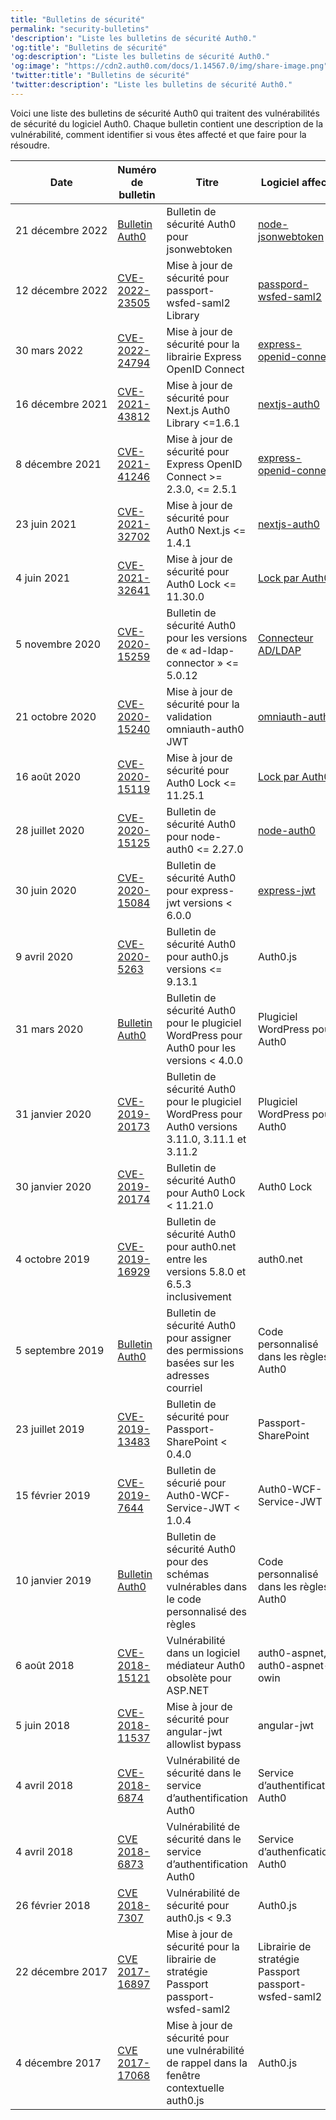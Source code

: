 ---
title: "Bulletins de sécurité"
permalink: "security-bulletins"
'description': "Liste les bulletins de sécurité Auth0."
'og:title': "Bulletins de sécurité"
'og:description': "Liste les bulletins de sécurité Auth0."
'og:image': "https://cdn2.auth0.com/docs/1.14567.0/img/share-image.png"
'twitter:title': "Bulletins de sécurité"
'twitter:description': "Liste les bulletins de sécurité Auth0."
---

Voici une liste des bulletins de sécurité Auth0 qui traitent des vulnérabilités de sécurité du logiciel Auth0. Chaque bulletin contient une description de la vulnérabilité, comment identifier si vous êtes affecté et que faire pour la résoudre.

<table class="table"><thead>
<tr>
<th><strong>Date</strong></th>
<th><strong>Numéro de bulletin</strong></th>
<th><strong>Titre</strong></th>
<th><strong>Logiciel affecté</strong></th>
</tr>
</thead>
<tbody>
<tr>
<td>21 décembre 2022</td>
<td><a href="/docs/fr-ca/secure/security-guidance/security-bulletins/2022-12-21-jsonwebtoken">Bulletin Auth0</a></td>
<td>Bulletin de sécurité Auth0 pour jsonwebtoken</td>
<td><a href="https://github.com/auth0/node-jsonwebtoken">node-jsonwebtoken</a></td>
</tr>
<tr>
<td>12 décembre 2022</td>
<td><a href="/docs/fr-ca/secure/security-guidance/security-bulletins/cve-2022-23505">CVE-2022-23505</a></td>
<td>Mise à jour de sécurité pour passport-wsfed-saml2 Library</td>
<td><a href="https://github.com/auth0/passport-wsfed-saml2">passpord-wsfed-saml2</a></td>
</tr>
<tr>
<td>30 mars 2022</td>
<td><a href="/docs/fr-ca/secure/security-guidance/security-bulletins/cve-2022-24794">CVE-2022-24794</a></td>
<td>Mise à jour de sécurité pour la librairie Express OpenID Connect</td>
<td><a href="https://github.com/auth0/express-openid-connect">express-openid-connect</a></td>
</tr>
<tr>
<td>16 décembre 2021</td>
<td><a href="/docs/fr-ca/secure/security-guidance/security-bulletins/cve-2021-43812">CVE-2021-43812</a></td>
<td>Mise à jour de sécurité pour Next.js Auth0 Library &lt;=1.6.1</td>
<td><a href="https://github.com/auth0/nextjs-auth0">nextjs-auth0</a></td>
</tr>
<tr>
<td>8 décembre 2021</td>
<td><a href="/docs/fr-ca/secure/security-guidance/security-bulletins/cve-2021-41246">CVE-2021-41246</a></td>
<td>Mise à jour de sécurité pour Express OpenID Connect &gt;= 2.3.0, &lt;= 2.5.1</td>
<td><a href="https://github.com/auth0/express-openid-connect">express-openid-connect</a></td>
</tr>
<tr>
<td>23 juin 2021</td>
<td><a href="/docs/fr-ca/secure/security-guidance/security-bulletins/cve-2021-32702">CVE-2021-32702</a></td>
<td>Mise à jour de sécurité pour Auth0 Next.js &lt;= 1.4.1</td>
<td><a href="https://github.com/auth0/nextjs-auth0">nextjs-auth0</a></td>
</tr>
<tr>
<td>4 juin 2021</td>
<td><a href="/docs/fr-ca/secure/security-guidance/security-bulletins/cve-2021-32641">CVE-2021-32641</a></td>
<td>Mise à jour de sécurité pour Auth0 Lock &lt;= 11.30.0</td>
<td><a href="https://github.com/auth0/lock">Lock par Auth0</a></td>
</tr>
<tr>
<td>5 novembre 2020</td>
<td><a href="/docs/fr-ca/secure/security-guidance/security-bulletins/cve-2020-15259">CVE-2020-15259</a></td>
<td>Bulletin de sécurité Auth0 pour les versions de « ad-ldap-connector » &lt;= 5.0.12</td>
<td><a href="https://github.com/auth0/ad-ldap-connector">Connecteur AD/LDAP</a></td>
</tr>
<tr>
<td>21 octobre 2020</td>
<td><a href="/docs/fr-ca/secure/security-guidance/security-bulletins/cve-2020-15240">CVE-2020-15240</a></td>
<td>Mise à jour de sécurité pour la validation omniauth-auth0 JWT</td>
<td><a href="https://github.com/auth0/omniauth-auth0">omniauth-auth0</a></td>
</tr>
<tr>
<td>16 août 2020</td>
<td><a href="/docs/fr-ca/secure/security-guidance/security-bulletins/cve-2020-15119">CVE-2020-15119</a></td>
<td>Mise à jour de sécurité pour Auth0 Lock &lt;= 11.25.1</td>
<td><a href="https://github.com/auth0/lock">Lock par Auth0</a></td>
</tr>
<tr>
<td>28 juillet 2020</td>
<td><a href="/docs/fr-ca/secure/security-guidance/security-bulletins/cve-2020-15125">CVE-2020-15125</a></td>
<td>Bulletin de sécurité Auth0 pour node-auth0 &lt;= 2.27.0</td>
<td><a href="https://github.com/auth0/node-auth0">node-auth0</a></td>
</tr>
<tr>
<td>30 juin 2020</td>
<td><a href="/docs/fr-ca/secure/security-guidance/security-bulletins/cve-2020-15084">CVE-2020-15084</a></td>
<td>Bulletin de sécurité Auth0 pour express-jwt versions &lt; 6.0.0</td>
<td><a href="https://github.com/auth0/express-jwt">express-jwt</a></td>
</tr>
<tr>
<td>9 avril 2020</td>
<td><a href="/docs/fr-ca/secure/security-guidance/security-bulletins/cve-2020-5263">CVE-2020-5263</a></td>
<td>Bulletin de sécurité Auth0 pour auth0.js versions &lt;= 9.13.1</td>
<td>Auth0.js</td>
</tr>
<tr>
<td>31 mars 2020</td>
<td><a href="/docs/fr-ca/secure/security-guidance/security-bulletins/2020-03-31-wpauth0">Bulletin Auth0</a></td>
<td>Bulletin de sécurité Auth0 pour le plugiciel WordPress pour Auth0 pour les versions &lt; 4.0.0</td>
<td>Plugiciel WordPress pour Auth0</td>
</tr>
<tr>
<td>31 janvier 2020</td>
<td><a href="/docs/fr-ca/secure/security-guidance/security-bulletins/cve-2019-20173">CVE-2019-20173</a></td>
<td>Bulletin de sécurité Auth0 pour le plugiciel WordPress pour Auth0 versions 3.11.0, 3.11.1 et 3.11.2</td>
<td>Plugiciel WordPress pour Auth0</td>
</tr>
<tr>
<td>30 janvier 2020</td>
<td><a href="/docs/fr-ca/secure/security-guidance/security-bulletins/cve-2019-20174">CVE-2019-20174</a></td>
<td>Bulletin de sécurité Auth0 pour Auth0 Lock &lt; 11.21.0</td>
<td>Auth0 Lock</td>
</tr>
<tr>
<td>4 octobre 2019</td>
<td><a href="/docs/fr-ca/secure/security-guidance/security-bulletins/cve-2019-16929">CVE-2019-16929</a></td>
<td>Bulletin de sécurité Auth0 pour auth0.net entre les versions 5.8.0 et 6.5.3 inclusivement</td>
<td>auth0.net</td>
</tr>
<tr>
<td>5 septembre 2019</td>
<td><a href="/docs/fr-ca/secure/security-guidance/security-bulletins/2019-09-05-scopes">Bulletin Auth0</a></td>
<td>Bulletin de sécurité Auth0 pour assigner des permissions basées sur les adresses courriel</td>
<td>Code personnalisé dans les règles Auth0</td>
</tr>
<tr>
<td>23 juillet 2019</td>
<td><a href="/docs/fr-ca/secure/security-guidance/security-bulletins/cve-2019-13483">CVE-2019-13483</a></td>
<td>Bulletin de sécurité pour Passport-SharePoint &lt; 0.4.0</td>
<td>Passport-SharePoint</td>
</tr>
<tr>
<td>15 février 2019</td>
<td><a href="/docs/fr-ca/secure/security-guidance/security-bulletins/cve-2019-7644">CVE-2019-7644</a></td>
<td>Bulletin de sécurié pour Auth0-WCF-Service-JWT &lt; 1.0.4</td>
<td>Auth0-WCF-Service-JWT</td>
</tr>
<tr>
<td>10 janvier 2019</td>
<td><a href="/docs/fr-ca/secure/security-guidance/security-bulletins/2019-01-10-rules">Bulletin Auth0</a></td>
<td>Bulletin de sécurité Auth0 pour des schémas vulnérables dans le code personnalisé des règles</td>
<td>Code personnalisé dans les règles Auth0</td>
</tr>
<tr>
<td>6 août 2018</td>
<td><a href="/docs/fr-ca/secure/security-guidance/security-bulletins/cve-2018-15121">CVE-2018-15121</a></td>
<td>Vulnérabilité dans un logiciel médiateur Auth0 obsolète pour ASP.NET</td>
<td>auth0-aspnet, auth0-aspnet-owin</td>
</tr>
<tr>
<td>5 juin 2018</td>
<td><a href="/docs/fr-ca/secure/security-guidance/security-bulletins/cve-2018-11537">CVE-2018-11537</a></td>
<td>Mise à jour de sécurité pour angular-jwt allowlist bypass</td>
<td>angular-jwt</td>
</tr>
<tr>
<td>4 avril 2018</td>
<td><a href="/docs/fr-ca/secure/security-guidance/security-bulletins/cve-2018-6874">CVE-2018-6874</a></td>
<td>Vulnérabilité de sécurité dans le service d’authentification Auth0</td>
<td>Service d’authentification Auth0</td>
</tr>
<tr>
<td>4 avril 2018</td>
<td><a href="/docs/fr-ca/secure/security-guidance/security-bulletins/cve-2018-6873">CVE 2018-6873</a></td>
<td>Vulnérabilité de sécurité dans le service d’authentification Auth0</td>
<td>Service d’authenfication Auth0</td>
</tr>
<tr>
<td>26 février 2018</td>
<td><a href="/docs/fr-ca/secure/security-guidance/security-bulletins/cve-2018-7307">CVE 2018-7307</a></td>
<td>Vulnérabilité de sécurité pour auth0.js &lt; 9.3</td>
<td>Auth0.js</td>
</tr>
<tr>
<td>22 décembre 2017</td>
<td><a href="/docs/fr-ca/secure/security-guidance/security-bulletins/cve-2017-16897">CVE 2017-16897</a></td>
<td>Mise à jour de sécurité pour la librairie de stratégie Passport passport-wsfed-saml2</td>
<td>Librairie de stratégie Passport passport-wsfed-saml2</td>
</tr>
<tr>
<td>4 décembre 2017</td>
<td><a href="/docs/fr-ca/secure/security-guidance/security-bulletins/cve-2017-17068">CVE 2017-17068</a></td>
<td>Mise à jour de sécurité pour une vulnérabilité de rappel dans la fenêtre contextuelle auth0.js</td>
<td>Auth0.js</td>
</tr>
</tbody>
</table>